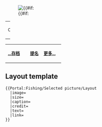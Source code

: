 [[Image:{{{image}}}|{{#if:{{{size}}}]]
{| class="noprint" width="100%" border="0" style="padding: 0; margin: 0; background-color:transparent"
|width="33%"| <center> <small>Credit: {{{credit}}}</small> </center> 
|}
{{{text}}} 

{| class="noprint" width="100%"  border="0" style="padding: 0; margin: 0; background-color:transparent"
|-
|<div style="text-align:left;">''' <small>[[Portal:Fishing/Selected_picture|...存档]]</small> '''</div>||
|<div style="text-align:center;">'''<small>[[Portal:Fishing/Nominations|提名]]</small>'''</div>||
 <div style="text-align:right;margin-right:10px;margin-bottom:4px;">
'''<small>[[{{{link}}}|更多...]]</small>'''
 </div >
|}<noinclude>

== Layout template ==
<pre>
{{Portal:Fishing/Selected picture/Layout
  |image=
  |size=
  |caption=
  |credit=
  |text=
  |link=
}}
</pre>
</noinclude>

[[Category:Fishing_portal|{{SUBPAGENAME}}]]